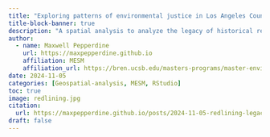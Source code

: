 ```yaml
---
title: "Exploring patterns of environmental justice in Los Angeles County"
title-block-banner: true
description: "A spatial analysis to analyze the legacy of historical redlining in Los Angeles County"
author: 
  - name: Maxwell Pepperdine
    url: https://maxpepperdine.github.io
    affiliation: MESM
    affiliation_url: https://bren.ucsb.edu/masters-programs/master-environmental-science-and-management 
date: 2024-11-05
categories: [Geospatial-analysis, MESM, RStudio]
toc: true
image: redlining.jpg
citation: 
  url: https://maxpepperdine.github.io/posts/2024-11-05-redlining-legacies/
draft: false
---
```





